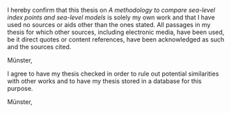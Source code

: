 I hereby confirm that this thesis on *A methodology to compare sea-level index points and sea-level models* is solely my own work and that I have used no sources or aids other than the ones stated. All passages in my thesis for which other sources, including electronic media, have been used, be it direct quotes or content references, have been acknowledged as such and the sources cited.

\vspace{30 mm}
\noindent \rule{4cm}{0.1pt} 
Münster, \today 
\vspace{10ex}

\noindent I agree to have my thesis checked in order to rule out potential similarities with other works and to have my thesis stored in a database for this purpose.

\vspace{30 mm}
\noindent \rule{4cm}{0.4pt}
Münster, \today

